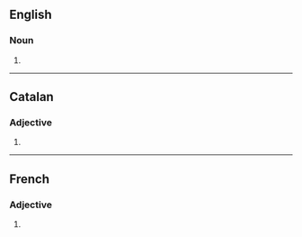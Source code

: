 ==English==

===Noun===
{{head|en|noun plural form}}

# {{plural of|aberrant|lang=en}}

----

==Catalan==

===Adjective===
{{head|ca|adjective form}}

# {{plural of|aberrant|lang=ca}}

----

==French==

===Adjective===
{{fr-adj-form}}

# {{masculine plural of|aberrant|lang=fr}}